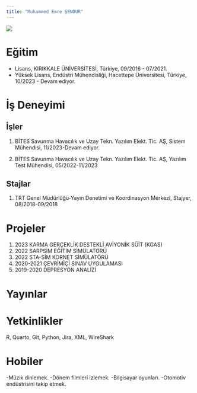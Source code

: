 ```yaml
---
title: "Muhammed Emre ŞENDUR"
---
```


![](/assets/images/Muhammed_Emre_SENDUR.jpeg){fig-align="center"}

# Eğitim

-   Lisans, KIRIKKALE ÜNİVERSİTESİ, Türkiye, 09/2016 - 07/2021.
-   Yüksek Lisans, Endüstri Mühendisliği, Hacettepe Üniversitesi, Türkiye, 10/2023 - Devam ediyor.

# İş Deneyimi

## İşler

1.  BİTES Savunma Havacılık ve Uzay Tekn. Yazılım Elekt. Tic. AŞ, Sistem Mühendisi, 11/2023-Devam ediyor.

2.  BİTES Savunma Havacılık ve Uzay Tekn. Yazılım Elekt. Tic. AŞ, Yazılım Test Mühendisi, 05/2022-11/2023

## Stajlar

1.  TRT Genel Müdürlüğü-Yayın Denetimi ve Koordinasyon Merkezi, Stajyer, 08/2018-09/2018



# Projeler

1. 2023 KARMA GERÇEKLİK DESTEKLİ AVİYONİK SÜİT (KGAS)
2. 2022 SARPSİM EĞİTİM SİMÜLATÖRÜ
3. 2022 STA-SİM KORNET SİMÜLATÖRÜ
4. 2020-2021 ÇEVRİMİÇİ SINAV UYGULAMASI
5. 2019-2020 DEPRESYON ANALİZİ


# Yayınlar



# Yetkinlikler

R, Quarto, Git, Python, Jira, XML, WireShark

# Hobiler
-Müzik dinlemek.
-Dönem filmleri izlemek.
-Bilgisayar oyunları.
-Otomotiv endüstrisini takip etmek.

